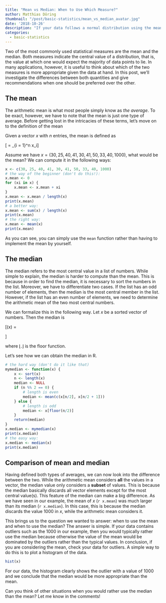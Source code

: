 ```yaml
---
title: "Mean vs Median: When to Use Which Measure?"
author: Matthias Döring
thumbnail: "/post/basic-statistics/mean_vs_median_avatar.jpg"
date: '2018-10-26'
description: "If your data follows a normal distribution using the mean is fine. But what should you do in other cases?"
categories:
  - basic-statistics
---
```

Two of the most commonly used statistical measures are the mean and the median. Both measures indicate the central value of a distribution, that is, the value at which one would expect the majority of data points to lie. In many applications, however, it is useful to think about which of the two measures is more appropriate given the data at hand. In this post, we'll investigate the differences between both quantities and give recommendations when one should be
preferred over the other.
<!--more-->

## The mean

The arithmetic mean is what most people simply know as *the average*. To be exact, however, we have to note that the mean is just one type of average. Before getting lost in the intricacies of these terms, let's move on to the definition of the mean

Given a vector $x$ with $n$ entries, the mean is defined as

\[\overline{x} = \frac{1}{n} \sum_{i = 1}^n x_i\]

Assume we have $x = (30, 25, 40, 41, 30, 41, 50, 33, 40, 1000)$, what would be the mean? We can compute it in the following ways:

```r
x <- c(30, 25, 40, 41, 30, 41, 50, 33, 40, 1000)
# the way of the beginner (don't do this!):
x.mean <- 0
for (xi in x) {
    x.mean <- x.mean + xi
}
x.mean <- x.mean / length(x)
print(x.mean)
# a better way:  
x.mean <- sum(x) / length(x)
print(x.mean)
# the right way:
x.mean <- mean(x)
print(x.mean)
```

As you can see, you can simply use the `mean` function rather than having to implement the mean by yourself.

## The median

The median refers to the most central value in a list of numbers. While simple to explain, the median is harder to compute than the mean. This is because in order to find the median, it is necessary to sort the numbers in the list. Moreover, we have to differentiate two cases. If the list has an odd number of elements, then the median is the most central member in the list. However, if the list has an even number of elements, we need to determine the arithmetic mean of the two most central numbers. 

We can formalize this in the following way. Let $x$ be a sorted vector of numbers. Then the median is

\[\text{median}(x) = 
\begin{cases}
x_{1 + \lfloor n/2 \rfloor} & \text {if $n$ is odd} \\
\frac{1}{2} \cdot (x_{n/2} + x_{1 + n/2}) & \text {if $n$ is even} \\
\end{cases}
\]

where $\lfloor . \rfloor$ is the floor function. 

Let's see how we can obtain the median in R.

```r
# the hard way (don't do it like that)
mymedian <- function(x) {
    x <- sort(x)
    n <- length(x)
    median <- NULL
    if (n %% 2 == 0) {
        # length is even
        median <- mean(c(x[n/2], x[n/2 + 1]))
    } else {
        # length is odd
        median <- x[floor(n/2)]
    }
    return(median)
}
x.median <- mymedian(x)
print(x.median)
# the easy way:
x.median <- median(x)
print(x.median)
```

## Comparison of mean and median

Having defined both types of averages, we can now look into the difference between the two. While the arithmetic mean considers **all** the values in a vector, the median value only considers a **subset** of values. This is because the median basically discards all vector elements except for the most central value(s). This feature of the median can make a big difference. As we have seen in our example, the mean of $x$ (`r x.mean`) was much larger than its median (`r x.median`).
In this case, this is because the median discards the value 1000 in $x$, while the arithmetic mean considers it.

This brings us to the question we wanted to answer: when to use the mean and when to use the median? The answer is simple. If your data contains outliers such as the 1000 in our example, then you would typically rather use the median because otherwise the value of the mean would be dominated by the outliers rather than the typical values. In conclusion, if you are considering the mean, check your data for outliers. A simple way to do this is to plot a histogram of the data.

```r
hist(x)
```

For our data, the histogram clearly shows the outlier with a value of 1000 and we conclude that the median would be more appropriate than the mean.

Can you think of other situations when you would rather use the median than the mean? Let me know in the comments!



